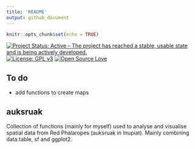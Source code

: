 ```yaml
---
title: 'README'
output: github_document
---
```


```r
knitr::opts_chunk$set(echo = TRUE)
```


[![Project Status: Active – The project has reached a stable, usable state and is being actively developed.](http://www.repostatus.org/badges/latest/active.svg)](http://www.repostatus.org/#active)
[![License: GPL v3](https://img.shields.io/badge/License-GPL%20v3-blue.svg)](https://www.gnu.org/licenses/gpl-3.0)
[![Open Source Love](https://badges.frapsoft.com/os/v2/open-source.png?v=103)](https://opensource.org/)


## To do

   * add functions to create maps


## auksruak

Collection of functions (mainly for myself) used to analyse and visualise spatial data from Red Phalaropes (auksruak in Inupiat). Mainly combining data.table, sf and ggplot2.

